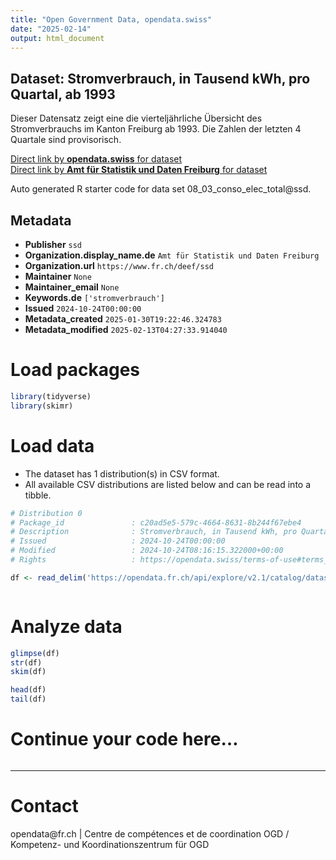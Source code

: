 ```yaml
---
title: "Open Government Data, opendata.swiss"
date: "2025-02-14"
output: html_document
---
```


## Dataset: Stromverbrauch, in Tausend kWh, pro Quartal, ab 1993

Dieser Datensatz zeigt eine die vierteljährliche Übersicht des Stromverbrauchs im Kanton Freiburg ab 1993. Die Zahlen der letzten 4 Quartale sind provisorisch.

[Direct link by **opendata.swiss** for dataset](https://opendata.swiss/de/dataset/stromverbrauch-in-tausend-kwh-pro-quartal-ab-1993)<br>
[Direct link by **Amt für Statistik und Daten Freiburg** for dataset](https://opendata.fr.ch/explore/dataset/08_03_conso_elec_total/)

Auto generated R starter code for data set 08_03_conso_elec_total@ssd.

## Metadata

- **Publisher** `ssd`
- **Organization.display_name.de** `Amt für Statistik und Daten Freiburg`
- **Organization.url** `https://www.fr.ch/deef/ssd`
- **Maintainer** `None`
- **Maintainer_email** `None`
- **Keywords.de** `['stromverbrauch']`
- **Issued** `2024-10-24T00:00:00`
- **Metadata_created** `2025-01-30T19:22:46.324783`
- **Metadata_modified** `2025-02-13T04:27:33.914040`


# Load packages

```r

library(tidyverse)
library(skimr)

```

# Load data

-   The dataset has 1 distribution(s) in CSV format.
-   All available CSV distributions are listed below and can be read into a tibble.

```r

# Distribution 0
# Package_id               : c20ad5e5-579c-4664-8631-8b244f67ebe4
# Description              : Stromverbrauch, in Tausend kWh, pro Quartal, ab 1993 (csv)
# Issued                   : 2024-10-24T00:00:00
# Modified                 : 2024-10-24T08:16:15.322000+00:00
# Rights                   : https://opendata.swiss/terms-of-use#terms_by

df <- read_delim('https://opendata.fr.ch/api/explore/v2.1/catalog/datasets/08_03_conso_elec_total/exports/csv?use_labels=true')



```

# Analyze data

```r

glimpse(df)
str(df)
skim(df)

head(df)
tail(df)

```

# Continue your code here...

```r

```

------------------------------------------------------------------------

# Contact

opendata@fr.ch | Centre de compétences et de coordination OGD / Kompetenz- und Koordinationszentrum für OGD
